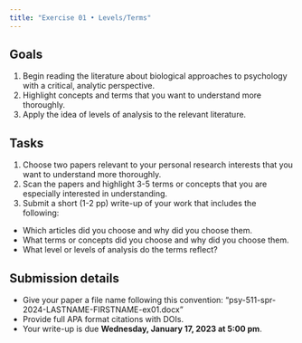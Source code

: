 ```yaml
---
title: "Exercise 01 • Levels/Terms"
---
```


## Goals

1. Begin reading the literature about biological approaches to psychology with a critical, analytic perspective.
2. Highlight concepts and terms that you want to understand more thoroughly.
3. Apply the idea of levels of analysis to the relevant literature.

## Tasks

1. Choose two papers relevant to your personal research interests that you want to understand more thoroughly.
2. Scan the papers and highlight 3-5 terms or concepts that you are especially interested in understanding.
3. Submit a short (1-2 pp) write-up of your work that includes the following:
  - Which articles did you choose and why did you choose them.
  - What terms or concepts did you choose and why did you choose them.
  - What level or levels of analysis do the terms reflect?

## Submission details

- Give your paper a file name following this convention: "psy-511-spr-2024-LASTNAME-FIRSTNAME-ex01.docx"
- Provide full APA format citations with DOIs.
- Your write-up is due **Wednesday, January 17, 2023 at 5:00 pm**.